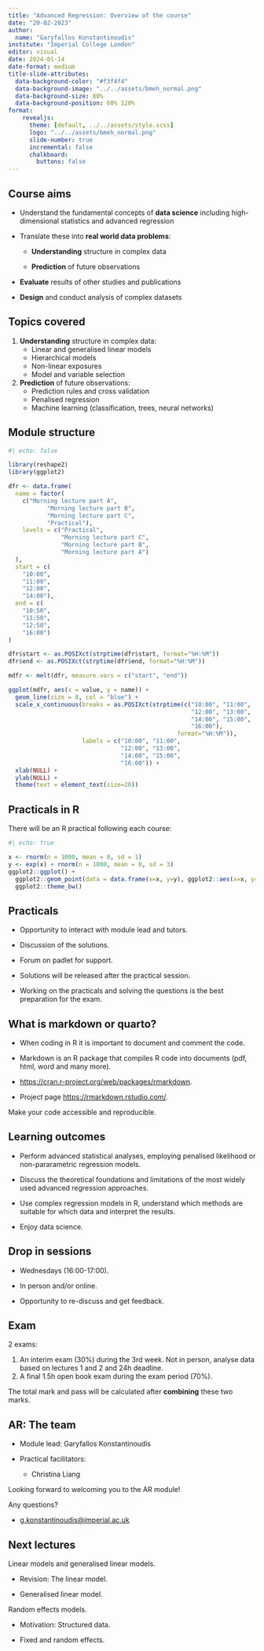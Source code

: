 ```yaml
---
title: "Advanced Regression: Overview of the course"
date: "20-02-2023"
author: 
  name: "Garyfallos Konstantinoudis"
institute: "Imperial College London"
editor: visual
date: 2024-01-14
date-format: medium
title-slide-attributes:
  data-background-color: "#f3f4f4"
  data-background-image: "../../assets/bmeh_normal.png"
  data-background-size: 80%
  data-background-position: 60% 120%
format: 
    revealjs:
      theme: [default, ../../assets/style.scss]
      logo: "../../assets/bmeh_normal.png"
      slide-number: true
      incremental: false
      chalkboard:
        buttons: false
---
```


## Course aims

-   Understand the fundamental concepts of **data science** including high-dimensional statistics and advanced regression

-   Translate these into **real world data problems**:

    -   **Understanding** structure in complex data

    -   **Prediction** of future observations

-   **Evaluate** results of other studies and publications

-   **Design** and conduct analysis of complex datasets

## Topics covered

1.  **Understanding** structure in complex data:
    -   Linear and generalised linear models
    -   Hierarchical models
    -   Non-linear exposures
    -   Model and variable selection
2.  **Prediction** of future observations:
    -   Prediction rules and cross validation
    -   Penalised regression
    -   Machine learning (classification, trees, neural networks)

## Module structure

```r
#| echo: false

library(reshape2)
library(ggplot2)

dfr <- data.frame(
  name = factor(
    c("Morning lecture part A", 
           "Morning lecture part B",
           "Morning lecture part C", 
           "Practical"), 
    levels = c("Practical",
               "Morning lecture part C",
               "Morning lecture part B",
               "Morning lecture part A")
  ),
  start = c(
    "10:00", 
    "11:00", 
    "12:00", 
    "14:00"),
  end = c(
    "10:50", 
    "11:50", 
    "12:50", 
    "16:00")
)

dfr$start <- as.POSIXct(strptime(dfr$start, format="%H:%M"))
dfr$end <- as.POSIXct(strptime(dfr$end, format="%H:%M"))

mdfr <- melt(dfr, measure.vars = c("start", "end"))

ggplot(mdfr, aes(x = value, y = name)) + 
  geom_line(size = 8, col = "blue") +
  scale_x_continuous(breaks = as.POSIXct(strptime(c("10:00", "11:00", 
                                                    "12:00", "13:00", 
                                                    "14:00", "15:00",
                                                    "16:00"), 
                                                format="%H:%M")), 
                     labels = c("10:00", "11:00", 
                                "12:00", "13:00", 
                                "14:00", "15:00",
                                "16:00")) + 
  xlab(NULL) + 
  ylab(NULL) +
  theme(text = element_text(size=20))
```

## Practicals in R

There will be an R practical following each course:

```r
#| echo: true

x <- rnorm(n = 1000, mean = 0, sd = 1)
y <- exp(x) + rnorm(n = 1000, mean = 0, sd = 3)
ggplot2::ggplot() + 
  ggplot2::geom_point(data = data.frame(x=x, y=y), ggplot2::aes(x=x, y=y)) + 
  ggplot2::theme_bw()
```

## Practicals

-   Opportunity to interact with module lead and tutors.

-   Discussion of the solutions.

-   Forum on padlet for support.

-   Solutions will be released after the practical session.

-   Working on the practicals and solving the questions is the best preparation for the exam.

## What is markdown or quarto?

-   When coding in R it is important to document and comment the code.

-   Markdown is an R package that compiles R code into documents (pdf, html, word and many more).

-   <https://cran.r-project.org/web/packages/rmarkdown>.

-   Project page <https://rmarkdown.rstudio.com/>.

Make your code accessible and reproducible.

## Learning outcomes

-   Perform advanced statistical analyses, employing penalised likelihood or non-pararametric regression models.

-   Discuss the theoretical foundations and limitations of the most widely used advanced regression approaches.

-   Use complex regression models in R, understand which methods are suitable for which data and interpret the results.

-   Enjoy data science.

## Drop in sessions

-   Wednesdays (16:00-17:00).

-   In person and/or online.

-   Opportunity to re-discuss and get feedback.

## Exam

2 exams:

1.  An interim exam (30%) during the 3rd week. Not in person, analyse data based on lectures 1 and 2 and 24h deadline.
2.  A final 1.5h open book exam during the exam period (70%).

The total mark and pass will be calculated after **combining** these two marks.

## AR: The team

-   Module lead: Garyfallos Konstantinoudis

-   Practical facilitators:

    -   Christina Liang

Looking forward to welcoming you to the AR module!

Any questions?

-   [g.konstantinoudis\@imperial.ac.uk](g.konstantinoudis@imperial.ac.uk)

## Next lectures

Linear models and generalised linear models.

-   Revision: The linear model.

-   Generalised linear model.

Random effects models.

-   Motivation: Structured data.

-   Fixed and random effects.
